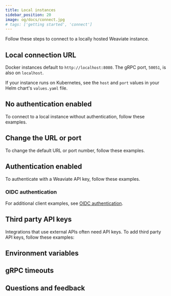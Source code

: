 ```yaml
---
title: Local instances
sidebar_position: 20
image: og/docs/connect.jpg
# tags: ['getting started', 'connect']
---
```





Follow these steps to connect to a locally hosted Weaviate instance.

## Local connection URL

Docker instances default to `http://localhost:8080`. The gRPC port, `50051`, is also on `localhost`.

If your instance runs on Kubernetes, see the `host` and `port` values in your Helm chart's `values.yaml` file.

## No authentication enabled

To connect to a local instance without authentication, follow these examples.

<Tabs groupId="languages">
  <TabItem value="py4" label="Python">
    <FilteredTextBlock
      text={PyCodeV4}
      startMarker="# START LocalNoAuth"
      endMarker="# END LocalNoAuth"
      language="py"
    />
  </TabItem>
  <TabItem value="ts3" label="JS/TS">
    <FilteredTextBlock
      text={TsCodeV3}
      startMarker="// START LocalNoAuth"
      endMarker="// END LocalNoAuth"
      language="js"
    />
  </TabItem>
  <TabItem value="go" label="Go">
    <FilteredTextBlock
      text={GoCode}
      startMarker="// START LocalNoAuth"
      endMarker="// END LocalNoAuth"
      language="js"
    />
  </TabItem>
  <TabItem value="java6" label="Java v6 (Beta)">
    <FilteredTextBlock
      text={JavaV6Code}
      startMarker="// START LocalNoAuth"
      endMarker="// END LocalNoAuth"
      language="java"
    />
  </TabItem>
  <TabItem value="java" label="Java">
    <FilteredTextBlock
      text={JavaCode}
      startMarker="// START LocalNoAuth"
      endMarker="// END LocalNoAuth"
      language="java"
    />
  </TabItem>
  <TabItem value="csharp" label="C# (Beta)">
    <FilteredTextBlock
      text={CSharpCode}
      startMarker="// START LocalNoAuth"
      endMarker="// END LocalNoAuth"
      language="csharp"
    />
  </TabItem>
  <TabItem value="shell" label="cURL">
    <FilteredTextBlock
      text={ShellCode}
      startMarker="# START LocalNoAuth"
      endMarker="# END LocalNoAuth"
      language="shell"
    />
  </TabItem>
</Tabs>

## Change the URL or port

To change the default URL or port number, follow these examples.

<Tabs groupId="languages">
  <TabItem value="py4" label="Python">
    <FilteredTextBlock
      text={PyCodeV4}
      startMarker="# START CustomURL"
      endMarker="# END CustomURL"
      language="py"
    />
  </TabItem>
  <TabItem value="ts3" label="JS/TS">
    <FilteredTextBlock
      text={TsCodeV3}
      startMarker="// START CustomURL"
      endMarker="// END CustomURL"
      language="js"
    />
  </TabItem>
  <TabItem value="go" label="Go">
    <FilteredTextBlock
      text={GoCode}
      startMarker="// START CustomURL"
      endMarker="// END CustomURL"
      language="py"
    />
  </TabItem>
  <TabItem value="java6" label="Java v6 (Beta)">
    <FilteredTextBlock
      text={JavaV6Code}
      startMarker="// START CustomURL"
      endMarker="// END CustomURL"
      language="java"
    />
  </TabItem>
  <TabItem value="java" label="Java">
    <FilteredTextBlock
      text={JavaCode}
      startMarker="// START CustomURL"
      endMarker="// END CustomURL"
      language="java"
    />
  </TabItem>
  <TabItem value="csharp" label="C# (Beta)">
   <FilteredTextBlock
     text={CSharpCode}
     startMarker="// START CustomURL"
     endMarker="// END CustomURL"
     language="csharp"
   />
  </TabItem>
  <TabItem value="shell" label="cURL">
    <FilteredTextBlock
      text={ShellCode}
      startMarker="# START CustomURL"
      endMarker="# END CustomURL"
      language="shell"
    />
  </TabItem>
</Tabs>

## Authentication enabled

To authenticate with a Weaviate API key, follow these examples.

<Tabs groupId="languages">
  <TabItem value="py4" label="Python">
    <FilteredTextBlock
      text={PyCodeV4}
      startMarker="# START LocalAuth"
      endMarker="# END LocalAuth"
      language="py"
    />
  </TabItem>
  <TabItem value="ts3" label="JS/TS">
    <FilteredTextBlock
      text={TsCodeV3}
      startMarker="// START LocalAuth"
      endMarker="// END LocalAuth"
      language="js"
    />
  </TabItem>
  <TabItem value="go" label="Go">
    <FilteredTextBlock
      text={GoCode}
      startMarker="// START LocalAuth"
      endMarker="// END LocalAuth"
      language="py"
    />
  </TabItem>
  <TabItem value="java6" label="Java v6 (Beta)">
    <FilteredTextBlock
      text={JavaV6Code}
      startMarker="// START LocalAuth"
      endMarker="// END LocalAuth"
      language="java"
    />
  </TabItem>
  <TabItem value="java" label="Java">
    <FilteredTextBlock
      text={JavaCode}
      startMarker="// START LocalAuth"
      endMarker="// END LocalAuth"
      language="java"
    />
  </TabItem>
  <TabItem value="csharp" label="C# (Beta)">
   <FilteredTextBlock
     text={CSharpCode}
     startMarker="// START LocalAuth"
     endMarker="// END LocalAuth"
     language="csharp"
   />
  </TabItem>
  <TabItem value="shell" label="cURL">
    <FilteredTextBlock
      text={ShellCode}
      startMarker="# START LocalAuth"
      endMarker="# END LocalAuth"
      language="shell"
    />
  </TabItem>
</Tabs>

### OIDC authentication


<OIDCConnect />

For additional client examples, see [OIDC authentication](/weaviate/connections/connect-custom#oidc-authentication).

## Third party API keys

Integrations that use external APIs often need API keys. To add third party API keys, follow these examples:

<Tabs groupId="languages">
  <TabItem value="py4" label="Python">
    <FilteredTextBlock
      text={PyCodeV4}
      startMarker="# START LocalThirdPartyAPIKeys"
      endMarker="# END LocalThirdPartyAPIKeys"
      language="py"
    />
  </TabItem>
  <TabItem value="ts3" label="JS/TS">
    <FilteredTextBlock
      text={TsCodeV3}
      startMarker="// START LocalThirdPartyAPIKeys"
      endMarker="// END LocalThirdPartyAPIKeys"
      language="js"
    />
  </TabItem>
  <TabItem value="go" label="Go">
    <FilteredTextBlock
      text={GoCode}
      startMarker="// START LocalThirdPartyAPIKeys"
      endMarker="// END LocalThirdPartyAPIKeys"
      language="js"
    />
  </TabItem>
  <TabItem value="java6" label="Java v6 (Beta)">
    <FilteredTextBlock
      text={JavaV6Code}
      startMarker="// START LocalThirdPartyAPIKeys"
      endMarker="// END LocalThirdPartyAPIKeys"
      language="java"
    />
  </TabItem>
  <TabItem value="java" label="Java">
    <FilteredTextBlock
      text={JavaCode}
      startMarker="// START LocalThirdPartyAPIKeys"
      endMarker="// END LocalThirdPartyAPIKeys"
      language="java"
    />
  </TabItem>
  <TabItem value="shell" label="cURL">
    <FilteredTextBlock
      text={ShellCode}
      startMarker="# START LocalThirdPartyAPIKeys"
      endMarker="# END LocalThirdPartyAPIKeys"
      language="shell"
    />
  </TabItem>
</Tabs>

## Environment variables


<EnvVarsHowto />

## gRPC timeouts


<GRPCTimeoutIntro />


<GRPCTimeouts />

## Questions and feedback


<DocsFeedback />
